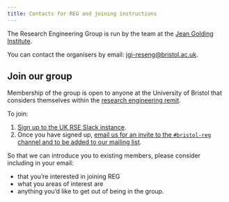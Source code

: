 ```yaml
---
title: Contacts for REG and joining instructions
---
```


The Research Engineering Group is run by the team at the [Jean Golding Institute](https://www.bristol.ac.uk/golding/jgi-reseng).

You can contact the organisers by email: <jgi-reseng@bristol.ac.uk>{.nobreak}.

## Join our group

Membership of the group is open to anyone at the University of Bristol that considers themselves within the [research engineering remit](about.qmd).

To join:

1. [Sign up to the UK RSE Slack instance](https://ukrse.slack.com/signup?redir=%2Farchives%2FGUJK4P918%3Fname%3DGUJK4P918#/domain-signup).
2. Once you have signed up, [email us for an invite to the `#bristol-reg` channel and to be added to our mailing list](mailto:jgi-reseng@bristol.ac.uk?subject=I'd+like+to+join+REG).

So that we can introduce you to existing members, please consider including in your email:

- that you're interested in joining REG
- what you areas of interest are
- anything you'd like to get out of being in the group.
